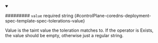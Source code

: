 
<details className="config-field" data-expandable="false" open>
<summary>

######### `value` <span className="config-field-required" data-required="false">required</span> <span className="config-field-type">string</span> <span className="config-field-default"></span> <span className="config-field-enum"></span> {#controlPlane-coredns-deployment-spec-template-spec-tolerations-value}

Value is the taint value the toleration matches to.
If the operator is Exists, the value should be empty, otherwise just a regular string.

</summary>



</details>

